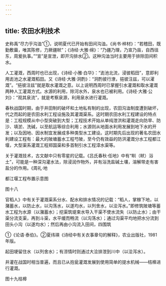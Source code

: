 ```yaml
---
---
---
```

title: 农田水利技术
---



史称禹“尽力乎沟洫”①，说明夏代已开始有田间沟洫。《尚书·梓材》：“若稽田，既勤敷葘，唯其陈修，力厥疆畎”；《诗经·大雅·绵》：“乃疆乃理，乃宣乃亩，自西徂东，周爰执事。”“宣”是宣泄，即开沟排水②。这种沟洫当时主要用于排除田间积水。

人工灌溉，西周时也已出现，《诗经·小雅·白华》：“滮池北流，浸彼稻田”，意即利用滮池之水灌溉稻田。又《诗经·大雅·泂酌》：“泂酌彼行潦，挹彼注兹，可以濯溉”。“挹彼注兹”就是取水灌溉之意。以上说明西周时已掌握引水灌溉和取水灌溉两种人工灌溉方式。水源的利用，除河水外，泉水也已被利用。《诗经·大雅·公刘》：“观其泉流”，就是考察泉源，利用泉水进行灌溉。

春秋战国时期，由于井田制的破坏和土地私有制的出现，农田沟洫制度遭到破坏，代之而起的是农田水利工程设施及其灌溉渠系。这时期农田水利工程建设的特点是：工程规模从中小型突破到大型；工程技术开始从单纯泄洪和灌溉走向防旱、防沙、填淤、洗碱，以至航运等综合利用；水源则从地面水利用发展到地下水的开发；以及因地、因水制宜发展成多种类型水工建设。这时期先后出现的著名农田水利建设工程有：最大的陂塘蓄水工程芍陂，至今仍有效益的防洪灌溉分水工程都江堰，大型渠系灌溉工程郑国渠和多首制引水工程漳水渠等。

关于灌溉技术，古文献中只有零星的记载。《吕氏春秋·任地》中有“甽（畎）浴土”，可能是一种深沟灌水法，除浸润作物外，并有浴洗盐碱土壤，溶解带走有害盐分的作用。《周礼·地

都江堰工程布置示意图

图十八

官稻人》中有关于灌溉渠系分水、配水和排水情况的记载：“稻人，掌稼下地，以潴蓄水，以防止水，以沟荡水，以遂均水，以列舍水，以浍泻水。”即修筑陂塘等蓄水工程为水源（以潴蓄水）；挖渠筑堤束水导入干渠不使水流失（以防止水）；由干渠分流支渠，再到斗渠，水平缓而畅流（以沟荡水）；通过沟渠平均地把水分流到田头小沟（以遂均水）；然后再由小沟流入田间，四围筑

①《论语·泰伯》。②夏纬瑛《诗经中有关衣事章句的解释》，农业出版社，1981年版。

起田埂留住水（以列舍水）；有涝情时则通过大浍排泄到川中（以浍泻水）。

井灌在战国时相当普遍，而且已从抱瓮灌溉发展到使用简单的提水机械——桔槔进行灌溉。

图十九桔槔